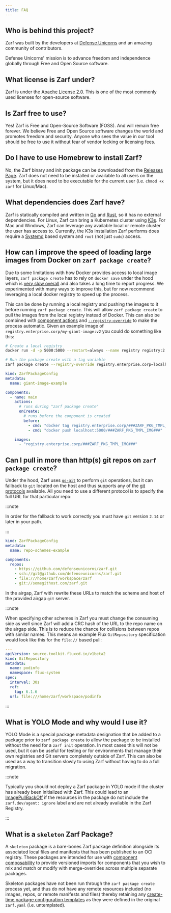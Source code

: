 ```yaml
---
title: FAQ
---
```


## Who is behind this project?

Zarf was built by the developers at [Defense Unicorns](https://www.defenseunicorns.com/) and an amazing community of contributors.

Defense Unicorns' mission is to advance freedom and independence globally through Free and Open Source software.

## What license is Zarf under?

Zarf is under the [Apache License 2.0](https://github.com/defenseunicorns/zarf/blob/main/LICENSE). This is one of the most commonly used licenses for open-source software.

## Is Zarf free to use?

Yes! Zarf is Free and Open-Source Software (FOSS). And will remain free forever. We believe Free and Open Source software changes the world and promotes freedom and security. Anyone who sees the value in our tool should be free to use it without fear of vendor locking or licensing fees.

## Do I have to use Homebrew to install Zarf?

No, the Zarf binary and init package can be downloaded from the [Releases Page](https://github.com/defenseunicorns/zarf/releases). Zarf does not need to be installed or available to all users on the system, but it does need to be executable for the current user (i.e. `chmod +x zarf` for Linux/Mac).

## What dependencies does Zarf have?

Zarf is statically compiled and written in [Go](https://golang.org/) and [Rust](https://www.rust-lang.org/), so it has no external dependencies. For Linux, Zarf can bring a Kubernetes cluster using [K3s](https://k3s.io/). For Mac and Windows, Zarf can leverage any available local or remote cluster the user has access to. Currently, the K3s installation Zarf performs does require a [Systemd](https://en.wikipedia.org/wiki/Systemd) based system and `root` (not just `sudo`) access.

## How can I improve the speed of loading large images from Docker on `zarf package create`?

Due to some limitations with how Docker provides access to local image layers, `zarf package create` has to rely on `docker save` under the hood which is [very slow overall](https://github.com/defenseunicorns/zarf/issues/1214) and also takes a long time to report progress. We experimented with many ways to improve this, but for now recommend leveraging a local docker registry to speed up the process.

This can be done by running a local registry and pushing the images to it before running `zarf package create`. This will allow `zarf package create` to pull the images from the local registry instead of Docker. This can also be combined with [component actions](/ref/actions/) and [`--registry-override`](/commands/zarf_package_create/) to make the process automatic. Given an example image of `registry.enterprise.corp/my-giant-image:v2` you could do something like this:

```sh
# Create a local registry
docker run -d -p 5000:5000 --restart=always --name registry registry:2

# Run the package create with a tag variable
zarf package create --registry-override registry.enterprise.corp=localhost:5000 --set IMG=my-giant-image:v2
```

```yaml
kind: ZarfPackageConfig
metadata:
  name: giant-image-example

components:
  - name: main
    actions:
      # runs during "zarf package create"
      onCreate:
        # runs before the component is created
        before:
          - cmd: "docker tag registry.enterprise.corp/###ZARF_PKG_TMPL_IMG### localhost:5000/###ZARF_PKG_TMPL_IMG###"
          - cmd: "docker push localhost:5000/###ZARF_PKG_TMPL_IMG###"

    images:
      - "registry.enterprise.corp/###ZARF_PKG_TMPL_IMG###"
```

## Can I pull in more than http(s) git repos on `zarf package create`?

Under the hood, Zarf uses [`go-git`](https://github.com/go-git/go-git) to perform `git` operations, but it can fallback to `git` located on the host and thus supports any of the [git protocols](https://git-scm.com/book/en/v2/Git-on-the-Server-The-Protocols) available. All you need to use a different protocol is to specify the full URL for that particular repo:

:::note

In order for the fallback to work correctly you must have `git` version `2.14` or later in your path.

:::

```yaml
kind: ZarfPackageConfig
metadata:
  name: repo-schemes-example

components:
  repos:
    - https://github.com/defenseunicorns/zarf.git
    - ssh://git@github.com/defenseunicorns/zarf.git
    - file:///home/zarf/workspace/zarf
    - git://somegithost.com/zarf.git
```

In the airgap, Zarf with rewrite these URLs to match the scheme and host of the provided airgap `git` server.

:::note

When specifying other schemes in Zarf you must change the consuming side as well since Zarf will add a CRC hash of the URL to the repo name on the airgap side. This is to reduce the chance for collisions between repos with similar names. This means an example Flux `GitRepository` specification would look like this for the `file://` based pull:

```yaml
---
apiVersion: source.toolkit.fluxcd.io/v1beta2
kind: GitRepository
metadata:
  name: podinfo
  namespace: flux-system
spec:
  interval: 30s
  ref:
    tag: 6.1.6
  url: file:///home/zarf/workspace/podinfo
```

:::

## What is YOLO Mode and why would I use it?

YOLO Mode is a special package metadata designation that be added to a package prior to `zarf package create` to allow the package to be installed without the need for a `zarf init` operation. In most cases this will not be used, but it can be useful for testing or for environments that manage their own registries and Git servers completely outside of Zarf. This can also be used as a way to transition slowly to using Zarf without having to do a full migration.

:::note

Typically you should not deploy a Zarf package in YOLO mode if the cluster has already been initialized with Zarf. This could lead to an [ImagePullBackOff](https://kubernetes.io/docs/concepts/containers/images/#imagepullbackoff) if the resources in the package do not include the `zarf.dev/agent: ignore` label and are not already available in the Zarf Registry.

:::

## What is a `skeleton` Zarf Package?

A `skeleton` package is a bare-bones Zarf package definition alongside its associated local files and manifests that has been published to an OCI registry. These packages are intended for use with [component composability](/ref/components) to provide versioned imports for components that you wish to mix and match or modify with merge-overrides across multiple separate packages.

Skeleton packages have not been run through the `zarf package create` process yet, and thus do not have any remote resources included (no images, repos, or remote manifests and files) thereby retaining any [create-time package configuration templates](/ref/values) as they were defined in the original `zarf.yaml` (i.e. untemplated).
